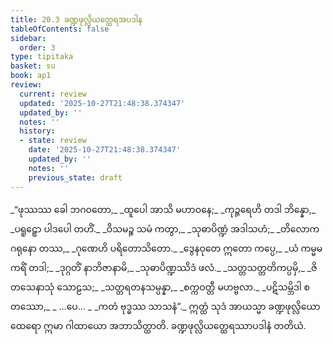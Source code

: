 ```yaml
---
title: 20.3 ခဏ္ဍဖုလ္လိယတ္ထေရအပဒါန
tableOfContents: false
sidebar:
  order: 3
type: tipitaka
basket: su
book: ap1
review:
  current: review
  updated: '2025-10-27T21:48:38.374347'
  updated_by: ''
  notes: ''
  history:
  - state: review
    date: '2025-10-27T21:48:38.374347'
    updated_by: ''
    notes: ''
    previous_state: draft
---
```



<ReviewStatus review={frontmatter.review} showDetails={true} />

<HypothesisAnnotation frontmatter={frontmatter} />

<DynamicBreadcrumb />

<Division number="12" book="ap1" e="ch" v="20" p="221">

<Paragraph number="2681" type="verses" book="ap1">
_“ဖုဿဿ ခေါ ဘဂဝတော,_  
_ထူပေါ အာသိ မဟာဝနေ;_  
_ကုဉ္ဇရေဟိ တဒါ ဘိန္နော,_  
_ပရူဠှော ပါဒပေါ တဟိံ._  

</Paragraph>

</Division>
<Division number="13" book="ap1" e="ch" v="20" p="221">

<Paragraph number="2682" type="verses" book="ap1">
_ဝိသမဉ္စ သမံ ကတွာ,_  
_သုဓာပိဏ္ဍံ အဒါသဟံ;_  
_တိလောကဂရုနော တဿ,_  
_ဂုဏေဟိ ပရိတောသိတော._  

</Paragraph>

</Division>
<Division number="14" book="ap1" e="ch" v="20" p="221">

<Paragraph number="2683" type="verses" book="ap1">
_ဒွေနဝုတေ ဣတော ကပ္ပေ,_  
_ယံ ကမ္မမကရိံ တဒါ;_  
_ဒုဂ္ဂတိံ နာဘိဇာနာမိ,_  
_သုဓာပိဏ္ဍဿိဒံ ဖလံ._  

</Paragraph>

</Division>
<Division number="15" book="ap1" e="ch" v="20" p="221">

<Paragraph number="2684" type="verses" book="ap1">
_သတ္တသတ္တတိကပ္ပမှိ,_  
_ဇိတသေနာသုံ သောဠသ;_  
_သတ္တရတနသမ္ပန္နာ,_  
_စက္ကဝတ္တီ မဟဗ္ဗလာ._  

</Paragraph>

</Division>
<Division number="16" book="ap1" e="ch" v="20" p="221">

<Paragraph number="2685" type="verses" book="ap1">
_ပဋိသမ္ဘိဒါ စတဿော,_  
_ …ပေ… _  
_ကတံ ဗုဒ္ဓဿ သာသနံ”._  

</Paragraph>

<Paragraph number="2686" book="ap1">
ဣတ္ထံ သုဒံ အာယသ္မာ ခဏ္ဍဖုလ္လိယော ထေရော ဣမာ ဂါထာယော အဘာသိတ္ထာတိ.

</Paragraph>
</Division>

<Paragraph number="2687" type="center" book="ap1">
ခဏ္ဍဖုလ္လိယတ္ထေရဿာပဒါနံ တတိယံ.
</Paragraph>